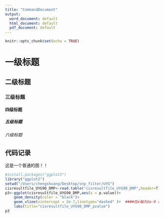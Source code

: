 ```yaml
---
title: "CommandDocument"
output:
  word_document: default
  html_document: default
  pdf_document: default
---
```


```r
knitr::opts_chunk$set(echo = TRUE)
```
# 一级标题
## 二级标题
### 三级标题
#### 四级标题
##### 五级标题
###### 六级标题
## 代码记录

这是一个普通的图！！
```r

#install.packages("ggplot2")
library("ggplot2")
setwd("/Users/chengshuang/Desktop/snp_filter/UYG")
cisresultfile_UYG90_DMP<-read.table("cisresultfile_UYG90_DMP",header=T)
p3<-ggplot(cisresultfile_UYG90_DMP,aes(x = p.value))+
    geom_density(color = "black")+
    geom_vline(xintercept = 2e-7,linetype="dashed" )+  ####在x轴为1e-9 的时候添加虚线
    labs(title="cisresultfile_UYG90_DMP_pvalue")
p3
```


